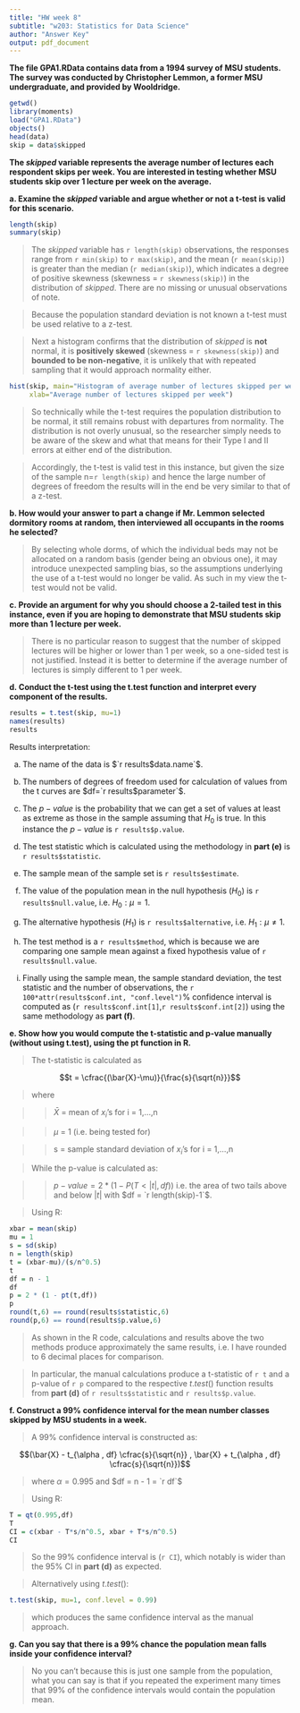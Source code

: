```yaml
---
title: "HW week 8"
subtitle: "w203: Statistics for Data Science"
author: "Answer Key"
output: pdf_document
---
```


**The file GPA1.RData contains data from a 1994 survey of MSU students. The survey was conducted by
Christopher Lemmon, a former MSU undergraduate, and provided by Wooldridge.**

```r
getwd()
library(moments)
load("GPA1.RData")
objects()
head(data)
skip = data$skipped
```

**The $skipped$ variable represents the average number of lectures each respondent skips per week. You are interested in testing whether MSU students skip over 1 lecture per week on the average.**

**a. Examine the $skipped$ variable and argue whether or not a t-test is valid for this scenario.**

```r
length(skip)
summary(skip)
```

> The $skipped$ variable has `r length(skip)` observations, the responses range from `r min(skip)` to `r max(skip)`, and the mean (`r mean(skip)`) is greater than the median (`r median(skip)`), which indicates a degree of positive skewness (skewness = `r skewness(skip)`) in the distribution of $skipped$. There are no missing or unusual observations of note.

> Because the population standard deviation is not known a t-test must be used relative to a z-test.

> Next a histogram confirms that the distribution of $skipped$ is **not** normal, it is **positively skewed** (skewness = `r skewness(skip)`) and **bounded to be non-negative**, it is unlikely that with repeated sampling that it would approach normality either.

```r
hist(skip, main="Histogram of average number of lectures skipped per week",
     xlab="Average number of lectures skipped per week")
```

> So technically while the t-test requires the population distribution to be normal, it still remains robust with departures from normality. The distribution is not overly unusual, so the researcher simply needs to be aware of the skew and what that means for their Type I and II errors at either end of the distribution.

> Accordingly, the t-test is valid test in this instance, but given the size of the sample n=`r length(skip)` and hence the large number of degrees of freedom the results will in the end be very similar to that of a z-test.

**b. How would your answer to part a change if Mr. Lemmon selected dormitory rooms at random, then
interviewed all occupants in the rooms he selected?**

> By selecting whole dorms, of which the individual beds may not be allocated on a random basis (gender being an obvious one), it may introduce unexpected sampling bias, so the assumptions underlying the use of a t-test would no longer be valid. As such in my view the t-test would not be valid.

**c. Provide an argument for why you should choose a 2-tailed test in this instance, even if you are hoping to demonstrate that MSU students skip more than 1 lecture per week.**

> There is no particular reason to suggest that the number of skipped lectures will be higher or lower than 1 per week, so a one-sided test is not justified. Instead it is better to determine if the average number of lectures is simply different to 1 per week.

**d. Conduct the t-test using the t.test function and interpret every component of the results.**

```r
results = t.test(skip, mu=1)
names(results)
results
```

Results interpretation:

a. The name of the data is $`r results$data.name`$.

b. The numbers of degrees of freedom used for calculation of values from the t curves are $df=`r results$parameter`$.

c. The $p-value$ is the probability that we can get a set of values at least as extreme as those in the sample assuming that $H_0$ is true. In this instance the $p-value$ is `r results$p.value`.

d. The test statistic which is calculated using the methodology in **part (e)** is `r results$statistic`.

e. The sample mean of the sample set is `r results$estimate`.

f. The value of the population mean in the null hypothesis ($H_0$) is `r results$null.value`, i.e. $H_0: \mu = 1$.

g. The alternative hypothesis ($H_1$) is `r results$alternative`, i.e. $H_1: \mu \neq 1$.

h. The test method is a `r results$method`, which is because we are comparing one sample mean against a fixed hypothesis value of `r results$null.value`.

i. Finally using the sample mean, the sample standard deviation, the test statistic and the number of observations, the `r 100*attr(results$conf.int, "conf.level")`% confidence interval is computed as (`r results$conf.int[1]`,`r results$conf.int[2]`) using the same methodology as **part (f)**.

**e. Show how you would compute the t-statistic and p-value manually (without using t.test), using the pt function in R.**

> The t-statistic is calculated as 

$$t = \cfrac{(\bar{X}-\mu)}{\frac{s}{\sqrt{n}}}$$

> where 

>> $\bar{X}$ = mean of $x_i$'s for i = 1,…,n

>> $\mu$ = 1 (i.e. being tested for)

>> s = sample standard deviation of $x_i$'s for i = 1,…,n

> While the p-value is calculated as: 

>> $p-value = 2 * (1 - P(T<|t|,df))$ i.e. the area of two tails above and below $|t|$ with $df = `r length(skip)-1`$.

> Using R:

```r
xbar = mean(skip)
mu = 1
s = sd(skip)
n = length(skip)
t = (xbar-mu)/(s/n^0.5)
t
df = n - 1
df
p = 2 * (1 - pt(t,df))
p
round(t,6) == round(results$statistic,6)
round(p,6) == round(results$p.value,6)
```

> As shown in the R code, calculations and results above the two methods produce approximately the same results, i.e. I have rounded to 6 decimal places for comparison.
  
> In particular, the manual calculations produce a t-statistic of `r t` and a p-value of `r p` compared to the respective $t.test()$ function results from **part (d)** of `r results$statistic` and `r results$p.value`.

**f. Construct a 99% confidence interval for the mean number classes skipped by MSU students in a week.**

> A 99% confidence interval is constructed as:

$$(\bar{X} - t_{\alpha , df} \cfrac{s}{\sqrt{n}} , \bar{X} + t_{\alpha , df} \cfrac{s}{\sqrt{n}})$$

> where $\alpha = 0.995$ and $df = n - 1 = `r df`$

> Using R:

```r
T = qt(0.995,df)
T
CI = c(xbar - T*s/n^0.5, xbar + T*s/n^0.5)
CI
```

> So the 99% confidence interval is (`r CI`), which notably is wider than the 95% CI in **part (d)** as expected.

> Alternatively using $t.test()$:

```r
t.test(skip, mu=1, conf.level = 0.99)
```

> which produces the same confidence interval as the manual approach.

**g. Can you say that there is a 99% chance the population mean falls inside your confidence interval?**

> No you can't because this is just one sample from the population, what you can say is that if you repeated the experiment many times that 99% of the confidence intervals would contain the population mean.




